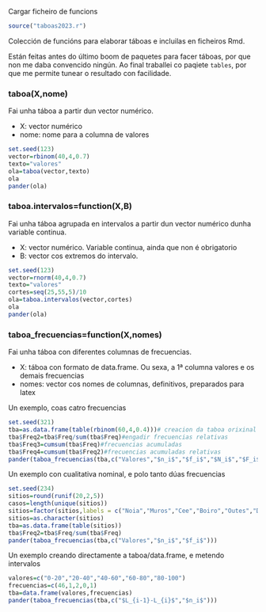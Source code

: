 Cargar ficheiro de funcions

```r
source("taboas2023.r")
```

Colección de funcións para elaborar táboas e incluilas en ficheiros Rmd. 

Están feitas antes do último boom de paquetes para facer táboas, por que non me daba convencido ningún. Ao final traballei co paqiete `tables`, por que me permite tunear o resultado con facilidade.

### taboa(X,nome)

Fai unha táboa a partir dun vector numérico.

- X: vector numérico
- nome: nome para a columna de valores

```r
set.seed(123)
vector=rbinom(40,4,0.7)
texto="valores"
ola=taboa(vector,texto)
ola
pander(ola)
```


### taboa.intervalos=function(X,B)

Fai unha táboa agrupada en intervalos a partir dun vector numérico dunha variable continua.

- X: vector numérico. Variable continua, ainda que non é obrigatorio
- B: vector cos extremos do intervalo.

```r
set.seed(123)
vector=rnorm(40,4,0.7)
texto="valores"
cortes=seq(25,55,5)/10
ola=taboa.intervalos(vector,cortes)
ola
pander(ola)
```

### taboa_frecuencias=function(X,nomes)

Fai unha táboa con diferentes columnas de frecuencias.

- X: táboa con formato de data.frame. Ou sexa, a 1ª columna valores e os demais frecuencias
- nomes: vector cos nomes de columnas, definitivos, preparados para latex

Un exemplo, coas catro frecuencias

```r
set.seed(321)
tba=as.data.frame(table(rbinom(60,4,0.4)))# creacion da taboa orixinal
tba$Freq2=tba$Freq/sum(tba$Freq)#engadir frecuencias relativas
tba$Freq3=cumsum(tba$Freq)#frecuencias acumuladas
tba$Freq4=cumsum(tba$Freq2)#frecuencias acumuladas relativas
pander(taboa_frecuencias(tba,c("Valores","$n_i$","$f_i$","$N_i$","$F_i$")))
```

Un exemplo con cualitativa nominal, e polo tanto dúas frecuencias

```r
set.seed(234)
sitios=round(runif(20,2,5))
casos=length(unique(sitios))
sitios=factor(sitios,labels = c("Noia","Muros","Cee","Boiro","Outes","Dumbría")[1:casos])
sitios=as.character(sitios)
tba=as.data.frame(table(sitios))
tba$Freq2=tba$Freq/sum(tba$Freq)
pander(taboa_frecuencias(tba,c("Valores","$n_i$","$f_i$")))
```

Un exemplo creando directamente a taboa/data.frame, e metendo intervalos

```r
valores=c("0-20","20-40","40-60","60-80","80-100")
frecuencias=c(46,1,2,0,1)
tba=data.frame(valores,frecuencias)
pander(taboa_frecuencias(tba,c("$L_{i-1}-L_{i}$","$n_i$")))
```

